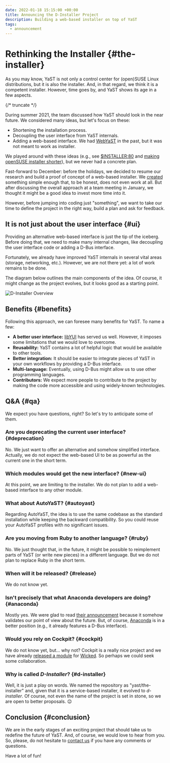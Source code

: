 ```yaml
---
date: 2022-01-18 15:15:00 +00:00
title: Announcing the D-Installer Project
description: Building a web-based installer on top of YaST
tags:
  - announcement
---
```


# Rethinking the Installer {#the-installer}

As you may know, YaST is not only a control center for (open)SUSE Linux
distributions, but it is also the installer. And, in that regard, we think it
is a competent installer. However, time goes by, and YaST shows its age in a
few aspects.

{/* truncate */}

During summer 2021, the team discussed how YaST should look in the near
future. We considered many ideas, but let's focus on these:

* Shortening the installation process.
* Decoupling the user interface from YaST internals.
* Adding a web-based interface. We had
  [WebYaST](https://webyast.github.io/webyast/) in the past, but it was not meant to work as installer.

We played around with these ideas (e.g., see
[$INSTALLER:80](https://github.com/imobachgs/installer-80) and
[making openSUSE installer shorter](https://gist.github.com/dgdavid/7ce871674d02032bf953dec77550f556)), but we
never had a concrete plan.

Fast-forward to December: before the holidays, we decided to resume our research
and build a proof of concept of a web-based installer. We
[created](https://github.com/yast/the-installer) something simple enough that,
to be honest, does not even work at all. But after discussing the overall
approach at a team meeting in January, we thought it might be a good idea to
invest more time into it.

However, before jumping into coding just "something", we want to take our time to
define the project in the right way, build a plan and ask for feedback.

## It is not just about the user interface {#ui}

Providing an alternative web-based interface is just the tip of the iceberg.
Before doing that, we need to make many internal changes, like decoupling the
user interface code or adding a D-Bus interface.

Fortunately, we already have improved YaST internals in several vital areas
(storage, networking, etc.). However, we are not there yet: a lot of work
remains to be done.

The diagram below outlines the main components of the idea. Of course, it might
change as the project evolves, but it looks good as a starting point.

![D-Installer Overview](../static/img/blog/2022-01-18/d-installer-overview.png)

## Benefits {#benefits}

Following this approach, we can foresee many benefits for YaST. To
name a few:

* **A better user interface:** [libYUI](http://libyui.sourceforge.net/) has served
  us well. However, it imposes some limitations that we would love to overcome.
* **Reusability:** YaST contains a lot of helpful logic that would be available
  to other tools.
* **Better integration:** It should be easier to integrate pieces of YaST in your
  own workflows by providing a D-Bus interface.
* **Multi-language:** Eventually, using D-Bus might allow us to use other
  programming languages.
* **Contributors:** We expect more people to contribute to the project by
  making the code more accessible and using widely-known technologies.

## Q&A {#qa}

We expect you have questions, right? So let's try to anticipate some of them.

### Are you deprecating the current user interface? {#deprecation}

No. We just want to offer an alternative and somehow simplified interface.
Actually, we do not expect the web-based UI to be as powerful as the current one
in the short term.

### Which modules would get the new interface? {#new-ui}

At this point, we are limiting to the installer. We do not plan to add a
web-based interface to any other module.

### What about AutoYaST? {#autoyast}

Regarding AutoYaST, the idea is to use the same codebase as the standard
installation while keeping the backward compatibility. So you could reuse
your AutoYaST profiles with no significant issues.

### Are you moving from Ruby to another language? {#ruby}

No. We just thought that, in the future, it might be possible to reimplement
parts of YaST (or write new pieces) in a different language. But we do not plan
to replace Ruby in the short term.

### When will it be released? {#release}

We do not know yet.

### Isn't precisely that what Anaconda developers are doing? {#anaconda}

Mostly yes. We were glad to read [their
announcement](https://communityblog.fedoraproject.org/anaconda-is-getting-a-new-suit/)
because it somehow validates our point of view about the future. But, of course,
[Anaconda](https://fedoraproject.org/wiki/Anaconda) is in a better position
(e.g., it already features a D-Bus interface).

### Would you rely on Cockpit? {#cockpit}

We do not know yet, but... why not? Cockpit is a really nice project and we
have already [released a module](https://github.com/openSUSE/cockpit-wicked/)
for [Wicked](https://github.com/openSUSE/wicked). So perhaps we could seek some
collaboration.

### Why is called *D-Installer*? {#d-installer}

Well, it is just a play on words. We named the repository as "yast/the-installer"
and, given that it is a service-based installer, it evolved to *d-installer*.
Of course, not even the name of the project is set in stone, so we are open to
better proposals. :wink:


## Conclusion {#conclusion}

We are in the early stages of an exciting project that should take us to
redefine the future of YaST. And, of course, we would love to hear from you.
So, please, do not hesitate to [contact us](https://yast.opensuse.org/contact)
if you have any comments or questions.

Have a lot of fun!
